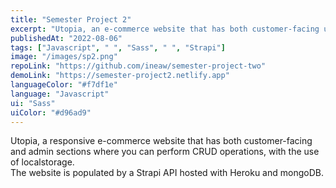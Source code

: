 ```yaml
---
title: "Semester Project 2"
excerpt: "Utopia, an e-commerce website that has both customer-facing using localstorage for cart functions and login section. "
publishedAt: "2022-08-06"
tags: ["Javascript", " ", "Sass", " ", "Strapi"]
image: "/images/sp2.png"
repoLink: "https://github.com/ineaw/semester-project-two"
demoLink: "https://semester-project2.netlify.app"
languageColor: "#f7df1e"
language: "Javascript"
ui: "Sass"
uiColor: "#d96ad9"
---
```



Utopia, a responsive e-commerce website that has both customer-facing and admin sections where you can perform CRUD operations, with the use of localstorage. <br/> The website is populated by a Strapi API hosted with Heroku and mongoDB.



